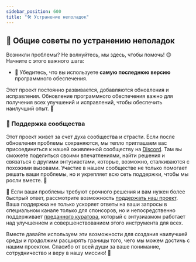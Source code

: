 ```yaml
---
sidebar_position: 600
title: "🛠️ Устранение неполадок"
---
```



<TopBanners />


## 🌟 Общие советы по устранению неполадок

Возникли проблемы? Не волнуйтесь, мы здесь, чтобы помочь! 😊 Начните с этого важного шага:

- 🔄 Убедитесь, что вы используете **самую последнюю версию** программного обеспечения.

Этот проект постоянно развивается, добавляются обновления и исправления. Обновление программного обеспечения важно для получения всех улучшений и исправлений, чтобы обеспечить наилучший опыт. 🚀

### 🤝 Поддержка сообщества

Этот проект живет за счет духа сообщества и страсти. Если после обновления проблемы сохраняются, мы тепло приглашаем вас присоединиться к нашей оживленной сообществу на [Discord](https://discord.com/invite/5rJgQTnV4s). Там вы сможете поделиться своими впечатлениями, найти решения и связаться с другими энтузиастами, которые, возможно, сталкиваются с похожими вызовами. Участие в нашем сообществе не только помогает решать ваши проблемы, но и укрепляет всю сеть поддержки, чтобы мы росли вместе. 🌱

🌟 Если ваши проблемы требуют срочного решения и вам нужен более быстрый ответ, рассмотрите возможность [поддержать наш проект](/sponsorships). Ваша поддержка не только ускоряет ответы на ваши запросы в специальном канале только для спонсоров, но и непосредственно поддерживает [преданного куратора](/mission), который с энтузиазмом работает над улучшением и совершенствованием этого инструмента для всех.

Вместе давайте используем эти возможности для создания наилучшей среды и продолжим расширять границы того, чего мы можем достичь с нашим проектом. Спасибо от всей души за ваше понимание, сотрудничество и веру в нашу миссию! 🙏